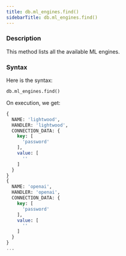```yaml
---
title: db.ml_engines.find()
sidebarTitle: db.ml_engines.find()
---
```


### Description

This method lists all the available ML engines.

### Syntax

Here is the syntax:

```sql
db.ml_engines.find()
```

On execution, we get:

```sql
{
  NAME: 'lightwood',
  HANDLER: 'lightwood',
  CONNECTION_DATA: {
    key: [
      'password'
    ],
    value: [
      ''
    ]
  }
}
{
  NAME: 'openai',
  HANDLER: 'openai',
  CONNECTION_DATA: {
    key: [
      'password'
    ],
    value: [
      ''
    ]
  }
}
...
```
